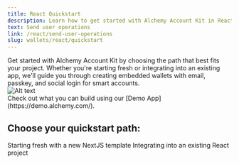 ```yaml
---
title: React Quickstart
description: Learn how to get started with Alchemy Account Kit in React.
text: Send user operations
link: /react/send-user-operations
slug: wallets/react/quickstart
---
```


<div style={{ display: "flex", flexWrap: "wrap", alignItems: "flex-start" }}>
  <div style={{ flex: "1", marginRight: "10px" }}>
    Get started with Alchemy Account Kit by choosing the path that best fits
    your project. Whether you're starting fresh or integrating into an existing
    app, we'll guide you through creating embedded wallets with email, passkey,
    and social login for smart accounts.
  </div>
  <div style={{ flex: "0 0 30%" }}>
    <img
      src="/images/wallets/example-custom-ui-config.png"
      alt="Alt text"
      style={{ width: "60%" }}
    />
  </div>
</div>

<Tip>
  Check out what you can build using our [Demo App](https://demo.alchemy.com/).
</Tip>

## Choose your quickstart path:

<CardGroup cols={2}>
  <Card
    title="Quickstart Template"
    href="/wallets/react/quickstart/next-template"
    icon="forward"
  >
    Starting fresh with a new NextJS template
  </Card>
  <Card
    title="Quickstart Integration"
    href="/wallets/react/quickstart/integration"
    icon="bullseye-pointer"
  >
    Integrating into an existing React project
  </Card>
</CardGroup>
